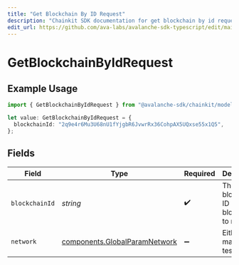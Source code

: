 ```yaml
---
title: "Get Blockchain By ID Request"
description: "Chainkit SDK documentation for get blockchain by id request"
edit_url: https://github.com/ava-labs/avalanche-sdk-typescript/edit/main/chainkit/docs/models/operations/getblockchainbyidrequest.md
---
```


# GetBlockchainByIdRequest

## Example Usage

```typescript
import { GetBlockchainByIdRequest } from "@avalanche-sdk/chainkit/models/operations";

let value: GetBlockchainByIdRequest = {
  blockchainId: "2q9e4r6Mu3U68nU1fYjgbR6JvwrRx36CohpAX5UQxse55x1Q5",
};
```

## Fields

| Field                                                                          | Type                                                                           | Required                                                                       | Description                                                                    | Example                                                                        |
| ------------------------------------------------------------------------------ | ------------------------------------------------------------------------------ | ------------------------------------------------------------------------------ | ------------------------------------------------------------------------------ | ------------------------------------------------------------------------------ |
| `blockchainId`                                                                 | *string*                                                                       | :heavy_check_mark:                                                             | The blockchain ID of the blockchain to retrieve.                               | 2q9e4r6Mu3U68nU1fYjgbR6JvwrRx36CohpAX5UQxse55x1Q5                              |
| `network`                                                                      | [components.GlobalParamNetwork](https://github.com/ava-labs/avalanche-sdk-typescript/blob/main/chainkit/models/components/globalparamnetwork.md) | :heavy_minus_sign:                                                             | Either mainnet or testnet/fuji.                                                | mainnet                                                                        |